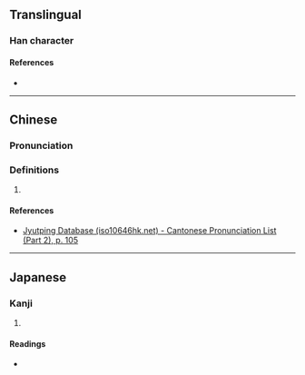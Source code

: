 {{character info/new}}
==Translingual==

===Han character===
{{Han char|rn=57|rad=弓|as=10|sn=13|four=|canj=JTCN|ids=⿱𡨄弓}}

====References====
* {{Han ref|kx=0360.240|dkj=09838|dj=0678.140|hdz=21001.140|uh=5F3F|ud=24383}}

----

==Chinese==
{{zh-forms}}

===Pronunciation===
{{zh-pron
|m=jiǎn
|c=gin2
|mc=y
|oc=y
|cat=
}}

===Definitions===
{{zh-hanzi}}

# {{rfdef|lang=zh}}

====References====
* [http://www.iso10646hk.net/jp/document/download.jsp Jyutping Database (iso10646hk.net) - Cantonese Pronunciation List (Part 2), p. 105]

----

==Japanese==

===Kanji===
{{ja-kanji|grade=|rs=弓10}}

# {{defn|lang=ja|sort=弓10}}

====Readings====
* {{ja-readings|on=けん,こん|kun=ゆみがつよい}}